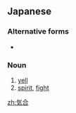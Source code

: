 ==Japanese==
{{ja-kanjitab|き|あい|yomi=on}}

===Alternative forms===
* {{l|ja|気合い}}

===Noun===
{{ja-noun|きあい}}

# [[yell]]
# [[spirit]], [[fight]]
#: {{ja-usex|気合入れすぎ。|きあい いれすぎ。|You're putting too much into it.}}

[[zh:気合]]